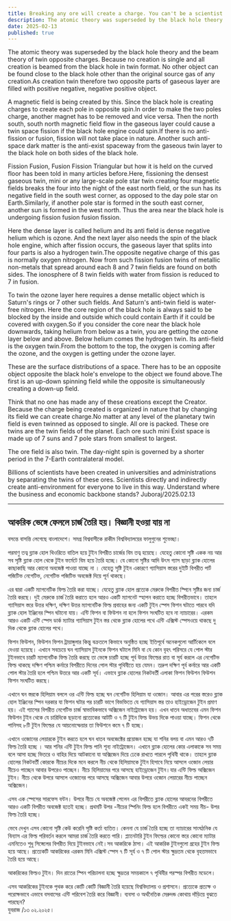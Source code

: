 ```yaml
---
title: Breaking any ore will create a charge. You can't be a scientist
description: The atomic theory was superseded by the black hole theory and the beam theory of twin opposite charges. Because no creation is single and all creation is beamed from the black hole in twin format. No other object can be found close to the black hole other than the original source gas of any creation.As creation twin therefore two opposite parts of gaseous layer are filled with positive negative, negative positive object.
date: 2025-02-13
published: true
---
```


The atomic theory was superseded by the black hole theory and the beam theory of twin opposite charges. Because no creation is single and all creation is beamed from the black hole in twin format. No other object can be found close to the black hole other than the original source gas of any creation.As creation twin therefore two opposite parts of gaseous layer are filled with positive negative, negative positive object.

A magnetic field is being created by this. Since the black hole is creating charges to create each pole in opposite spin.In order to make the two poles charge, another magnet has to be removed and vice versa. Then the north south, south north magnetic field flow in the gaseous layer could cause a twin space fission if the black hole engine could spin.If there is no anti-fission or fusion, fission will not take place in nature. Another such anti-space dark matter is the anti-exist spaceway from the gaseous twin layer to the black hole on both sides of the black hole.

Fission Fusion, Fusion Fission Triangular but how it is held on the curved floor has been told in many articles before.Here, fissioning the densest gaseous twin, mini or any large-scale pole star twin creating four magnetic fields breaks the four into the night of the east north field, or the sun has its negative field in the south west corner, as opposed to the day pole star on Earth.Similarly, if another pole star is formed in the south east corner, another sun is formed in the west north. Thus the area near the black hole is undergoing fission fusion fusion fission.

Here the dense layer is called helium and its anti field is dense negative helium which is ozone. And the next layer also needs the spin of the black hole engine, which after fission occurs, the gaseous layer that splits into four parts is also a hydrogen twin.The opposite negative charge of this gas is normally oxygen nitrogen. Now from such fission fusion twins of metallic non-metals that spread around each 8 and 7 twin fields are found on both sides. The ionosphere of 8 twin fields with water from fission is reduced to 7 in fusion.

To twin the ozone layer here requires a dense metallic object which is Saturn's rings or 7 other such fields. And Saturn's anti-twin field is water-free nitrogen. Here the core region of the black hole is always said to be blocked by the inside and outside which could contain Earth if it could be covered with oxygen.So if you consider the core near the black hole downwards, taking helium from below as a twin, you are getting the ozone layer below and above. Below helium comes the hydrogen twin. Its anti-field is the oxygen twin.From the bottom to the top, the oxygen is coming after the ozone, and the oxygen is getting under the ozone layer.

These are the surface distributions of a space. There has to be an opposite object opposite the black hole's envelope to the object we found above.The first is an up-down spinning field while the opposite is simultaneously creating a down-up field.  
 
Think that no one has made any of these creations except the Creator. Because the charge being created is organized in nature that by changing its field we can create charge.No matter at any level of the planetary twin field is even twinned as opposed to single. All ore is packed. These ore twins are the twin fields of the planet. Each ore such mini Exist space is made up of 7 suns and 7 pole stars from smallest to largest.

The ore field is also twin. The day-night spin is governed by a shorter period in the 7-Earth contralateral model.

Billions of scientists have been created in universities and administrations by separating the twins of these ores. Scientists directly and indirectly create anti-environment for everyone to live in this way. Understand where the business and economic backbone stands?
Juboraj/2025.02.13

---

## আকরিক ভেঙ্গে ফেললে চার্জ তৈরি হয়।  বিজ্ঞানী হওয়া যায় না

বসন্তে বাসন্তি লেগেছে বাংলাদেশে। সমগ্র বিশ্ববাসীকে রাকীম বিশ্ববিদ্যালয়ের ফালুগুনের  শুভেচ্ছা।

পরমাণু তত্ব ব্ল‍্যাক হোল থিওরিতে বাতিল হয়ে টুইন বিপরীত চার্জের বিম তত্ব হয়েছে। যেহেতু কোনো সৃষ্টি একক নয় আর সব সৃষ্টি ব্ল‍্যাক হোল থেকে টুইন ফর্মেটে বিম হয়ে তৈরি হচ্ছে। যে কোনো সৃষ্টির আদি উৎস গ‍্যাস ছাড়া ব্ল‍্যাক হোলের কাছাকাছি আর কোনো অবজেক্ট পাওয়া যাচ্ছে না । যেহেতু সৃষ্টি টুইন একারণে গ‍্যাসিয়াস স্তরের দুইটি বিপরীত পার্ট পজিটিভ নেগেটিভ, নেগেটিভ পজিটিভ অবজেক্ট দিয়ে পূর্ন থাকছে।

এর দ্বারা একটি ম‍্যাগনেটিক ফিল্ড তৈরি করা যাচ্ছে। যেহেতু ব্ল‍্যাক হোল প্রত‍্যেক মেরুকে বিপরীত স্পিনে সৃষ্টির জন‍্য চার্জ তৈরি করছে। দুই মেরুকে চার্জ তৈরি করাতে হলে আরও একটি ম‍্যাগনেট স্হাপন করাতে হচ্ছে বিপরীতভাবে। তাহলে গ‍্যাসিয়াস স্তরে উত্তর দক্ষিণ, দক্ষিণ উত্তর ম‍্যাগনেটিক ফিল্ড প্রবাহের জন‍্য একটি টুইন স্পেস ফিশন ঘটাতে পারবে যদি ব্ল‍্যাক হোল ইঞ্জিনের স্পিন ঘটানো যায়।  এন্টি ফিশন বা ফিউশন না হলে ফিশন সংঘটিত হবে না ন‍্যাচারের। এরকম আরও একটি এন্টি স্পেস ডার্ক ম‍্যাটার গ‍্যাসিয়াস টুইন স্তর  থেকে ব্ল‍্যাক হোলের পথে এন্টি এক্সিস্ট স্পেসওয়ে থাকছে দু দিক থেকে ব্ল‍্যাক হোলের পথে।

ফিশন ফিউশন, ফিউশন ফিশন  ট্রায়াঙ্গুলার কিন্তু বক্রতলে কিভাবে অনুষ্ঠিত হচ্ছে ইতিপূর্বে অনেকগুলো আর্টিকেলে বলে  দেওয়া হয়েছে।  এখানে সবচেয়ে  ঘন গ‍্যাসিয়াস টুইনকে ফিশন ঘটালে মিনি বা যে কোন বৃহৎ পরিসরে যে পোল স্টার টুইনভাবে চারটি ম‍্যাগনেটিক ফিল্ড তৈরি করছে তা ভেঙ্গে চারটি হচ্ছে পূর্ব উত্তর ফিল্ডের রাত বা সূর্য  করলে এর নেগেটিভ ফিল্ড থাকছে দক্ষিণ পশ্চিম কর্নারে বিপরীতে দিনের পোল স্টার পৃথিবীতে হয় যেমন।  তদ্রুপ দক্ষিণ পূর্ব কর্নারে আর একটি পোল স্টার তৈরি হলে পশ্চিম উত্তরে আর একটি সূর্য। এভাবে ব্ল‍্যাক হোলের  নিকটবর্তী এলাকা ফিশন ফিউশন ফিউশন ফিশন সংঘটিত করছে।

এখানে ঘন স্তরকে হিলিয়াম বললে ওর এন্টি ফিল্ড হচ্ছে ঘন নেগেটিভ হিলিয়াম যা ওজোন। আবার এর পরের স্তরেও ব্ল‍্যাক হোল ইঞ্জিনের স্পিন দরকার যা ফিশন ঘটার পর চারটি ভাগে বিভক্তিতে যে গ‍্যাসিয়াস স্তর তাও হাইড্রোজেন টুইন প্রমাণ হয়। এই গ‍্যাসের বিপরীত নেগেটিভ চার্জ স্বাভাবিকভাবে অক্সিজেন নাইট্রোজেন হয়। এখন ধাতব অধাতবের এমন ফিশন ফিউশন টুইন থেকে যে চারিদিকে ছড়ানো প্রত‍্যেকের আটটি ও ৭ টি টুইন ফিল্ড উভয় দিকে পাওয়া যাচ্ছে। ফিশন থেকে পানিসহ ৮টি টুইন ফিল্ডের যে আয়নোস্ফেয়ার তা ফিউশনে কমে ৭ টি হচ্ছে।

এখানে ওজোনের লেয়ারকে টুইন করতে হলে ঘন ধাতব অবজেক্টের প্রয়োজন হচ্ছে যা শনির বলয় বা এমন আরও ৭টি ফিল্ড তৈরি হচ্ছে । আর শনির এন্টি টুইন ফিল্ড পানি শূন‍্য নাইট্রোজেন। এখানে ব্ল‍্যাক হোলের কোর এলাকাকে সব সময় বলে আসা হচ্ছে ভিতরে ও বাহির দিয়ে আটকানো যা অক্সিজেন দিয়ে ঢেকে রাখতে পারলে পৃথিবী থাকে। তাহলে ব্ল‍্যাক হোলের নিকটবর্তী  কোরকে নীচের দিকে মনে করলে নীচ থেকে হিলিয়ামকে টুইন হিসাবে নিয়ে আসলে ওজোন লেয়ার নীচেও পাচ্ছেন আবার উপরেও পাচ্ছেন। নীচে হিলিয়ামের পরে আসছে হাইড্রোজেন টুইন।যার এন্টি ফিল্ড অক্সিজেন টুইন। নীচে থেকে উপরে আসলে ওজোনের পরে আসছে অক্সিজেন আবার উপরে ওজোন লেয়ারের নীচে পাচ্ছেন অক্সিজেন।

এসব এক স্পেসের সারফেস বন্টন। উপরে নীচে যে অবজেক্ট পেলেন এর বিপরীতে ব্ল‍্যাক হোলের আবরনের বিপরীতে আরও একটি বিপরীত অবজেক্ট হতেই হচ্ছে। প্রথমটি উপর -নীচের স্পিনিং ফিল্ড হলে বিপরীতে একই সময় নীচ- উপর ফিল্ড তৈরি হচ্ছে।  
 
ভেবে দেখুন এসব কোনো সৃষ্টি কেউ করেনি সৃষ্টি কর্তা ব‍্যতিত। কেননা যে চার্জ তৈরি হচ্ছে তা ন‍্যাচারের সাংঘঠনিক যে বিন‍্যাস এর ফিল্ড পরিবর্তন করলে আমরা চার্জ তৈরি করতে পারি।
প্ল‍্যানেটারি টুইন ফিল্ডের কোনো স্তরে কোনো ম‍্যাটার এমনিতেও শুধু সিঙ্গেলের বিপরীত দিয়ে টুইনভাবে নেই।সব আকরিকে ঠাসা। এই আকরিক টুইনগুলো গ্রহের টুইন ফিল্ড হয়ে আছে। প্রত‍্যেকটি আকরিকের এরকম মিনি এক্সিস্ট স্পেস ৭ টি সূর্য ও ৭ টি পোল স্টার ক্ষুদ্রতম থেকে বৃহত্তমভাবে তৈরি হয়ে আছে।

আকরিকের ফিল্ডও টুইন। দিন রাতের স্পিন পরিচালনা হচ্ছে ক্ষুদ্রতর সময়কালে ৭ পৃথিবীর পরস্পর বিপরীত মডেলে।

এসব আকরিকের টুইনকে পৃথক করে কোটি কোটি বিজ্ঞানী তৈরি হয়েছে বিশ্ববিদ্যালয় ও প্রশাসনে। প্রত‍্যেকে প্রত‍্যক্ষ ও পরোক্ষভাবে এভাবে বসবাসের এন্টি পরিবেশ তৈরি করে বিজ্ঞানী। ব‍্যবসা ও অর্থনৈতিক মেরুদন্ড কোথায় দাঁড়িয়ে বুঝতে পারছেন?     
যুবরাজ /১৩ ০২.২০২৫।
